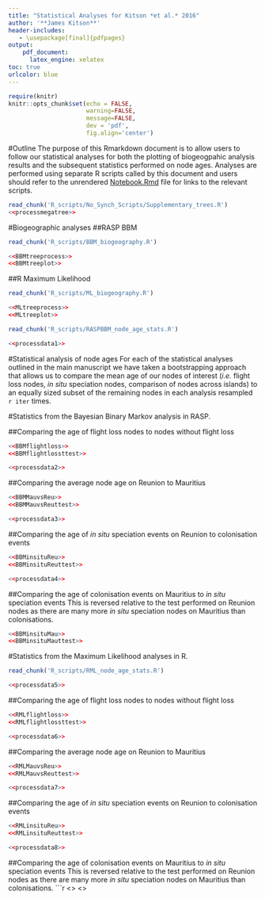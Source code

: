 ```yaml
---
title: "Statistical Analyses for Kitson *et al.* 2016"
author: '**James Kitson**'
header-includes:
   - \usepackage[final]{pdfpages}
output: 
    pdf_document:
      latex_engine: xelatex
toc: true
urlcolor: blue
---
```


```r
require(knitr)
knitr::opts_chunk$set(echo = FALSE,
                      warning=FALSE,
                      message=FALSE,
                      dev = 'pdf',
                      fig.align='center')
```

#Outline
The purpose of this Rmarkdown document is to allow users to follow our statistical analyses for both the plotting of biogeogpahic analysis results and the subsequent statistics performed on node ages. Analyses are performed using separate R scripts called by this document and users should refer to the unrendered [Notebook.Rmd](https://github.com/James-Kitson/Biogeography/blob/master/Notebook.Rmd) file for links to the relevant scripts.
\newpage
```r
read_chunk('R_scripts/No_Synch_Scripts/Supplementary_trees.R')
<<processmegatree>>
```
\includepdf {Diagrams/tree_supp2.pdf}
\newpage
#Biogeographic analyses
##RASP BBM
```r
read_chunk('R_scripts/BBM_biogeography.R')
```
```r
<<BBMtreeprocess>>
<<BBMtreeplot>>
```
\newpage
##R Maximum Likelihood
```r
read_chunk('R_scripts/ML_biogeography.R')
```
```r
<<MLtreeprocess>>
<<MLtreeplot>>
```
\newpage
```r
read_chunk('R_scripts/RASPBBM_node_age_stats.R')
```
```r
<<processdata1>>
```
#Statistical analysis of node ages
For each of the statistical analyses outlined in the main manuscript we have taken a bootstrapping approach that allows us to compare the mean age of our nodes of interest (*i.e.* flight loss nodes, *in situ* speciation nodes, comparison of nodes across islands) to an equally sized subset of the remaining nodes in each analysis resampled `r iter` times.

#Statistics from the Bayesian Binary Markov analysis in RASP.

##Comparing the age of flight loss nodes to nodes without flight loss
```r
<<BBMflightloss>>
<<BBMflightlossttest>>
```
\newpage
```r
<<processdata2>>
```
##Comparing the average node age on Reunion to Mauritius
```r
<<BBMMauvsReu>>
<<BBMMauvsReuttest>>
```
\newpage
```r
<<processdata3>>
```
##Comparing the age of *in situ* speciation events on Reunion to colonisation events
```r
<<BBMinsituReu>>
<<BBMinsituReuttest>>
```
\newpage
```r
<<processdata4>>
```
##Comparing the age of colonisation events on Mauritius to *in situ* speciation events
This is reversed relative to the test performed on Reunion nodes as there are many more *in situ* speciation nodes on Mauritius than colonisations.

```r
<<BBMinsituMau>>
<<BBMinsituMauttest>>
```
\newpage
#Statistics from the Maximum Likelihood analyses in R.
```r
read_chunk('R_scripts/RML_node_age_stats.R')
```
```r
<<processdata5>>
```
##Comparing the age of flight loss nodes to nodes without flight loss
```r
<<RMLflightloss>>
<<RMLflightlossttest>>
```
\newpage  
```r
<<processdata6>>
```
##Comparing the average node age on Reunion to Mauritius
```r
<<RMLMauvsReu>>
<<RMLMauvsReuttest>>
```
\newpage
```r
<<processdata7>>
```
##Comparing the age of *in situ* speciation events on Reunion to colonisation events
```r
<<RMLinsituReu>>
<<RMLinsituReuttest>>
```
\newpage
```r
<<processdata8>>
```
##Comparing the age of colonisation events on Mauritius to *in situ* speciation events
This is reversed relative to the test performed on Reunion nodes as there are many more *in situ* speciation nodes on Mauritius than colonisations.
```r
<<RMLinsituMau>>
<<RMLinsituMauttest>>